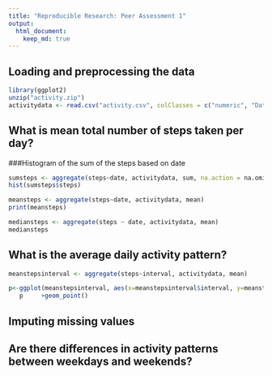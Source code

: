```yaml
---
title: "Reproducible Research: Peer Assessment 1"
output: 
  html_document:
    keep_md: true
---
```



## Loading and preprocessing the data

```r
library(ggplot2)
unzip("activity.zip")
activitydata <- read.csv("activity.csv", colClasses = c("numeric", "Date", "factor"))

```

## What is mean total number of steps taken per day?

###Histogram of the sum of the steps based on date
```r
sumsteps <- aggregate(steps~date, activitydata, sum, na.action = na.omit)
hist(sumsteps$steps)
```


```r
meansteps <- aggregate(steps~date, activitydata, mean)
print(meansteps)
```

```r
mediansteps <- aggregate(steps ~ date, activitydata, mean)
mediansteps
```

## What is the average daily activity pattern?

```r

meanstepsinterval <- aggregate(steps~interval, activitydata, mean)

p<-ggplot(meanstepsinterval, aes(x=meanstepsinterval$interval, y=meanstepsinterval$steps))
   p     +geom_point()
```

## Imputing missing values



## Are there differences in activity patterns between weekdays and weekends?

```r

```

```r

```

```r

```

```r

```

```r

```

```r

```

```r

```

```r

```

```r

```

```r

```

